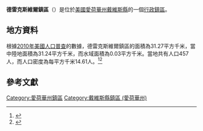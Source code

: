 {{noteTA
|G1=USState
|G2=地名
|G3=Unit
}}
{{Infobox settlement
|official_name            = 德雷克斯維爾鎮區
|native_name = Drakesville Township
|settlement_type          = [[行政鎮區|行政鎮區]]
|image_skyline            = 
|imagesize                = 
|image_map                = Map highlighting Drakesville Township, Davis County, Iowa.svg
|mapsize                  = 250px
|pushpin_map  =USA Iowa
|pushpin_label = 德雷克斯維爾鎮區
|pushpin_label_position   = top
|pushpin_map_caption      = 德雷克斯維爾鎮區在愛荷華州的位置
|subdivision_type         = [[世界政區索引|國家]]
|subdivision_type1        = [[美国州份|州份]]
|subdivision_type2        = [[愛荷華州行政区划|縣]]
|subdivision_name         = [[美国|美国]]
|subdivision_name1        = [[愛荷華州|愛荷華州]]
|subdivision_name2        = [[戴維斯縣_(愛荷華州)|戴維斯縣]]
|elevation_ft             = 886
|elevation_m              = 270
|timezone                 = [[北美中部時區|北美中部時區]]
|area_total_km2           = 31.27
|area_land_km2            = 31.24
|area_water_km2           = 0.03
|area_total_sq_mi         = 
|area_land_sq_mi          = 
|area_water_sq_mi         = 
|population_as_of         = [[2010年美國人口普查|2010]]
|population_footnotes     = 
|population_total         = 457
|population_density_km2   = auto
|population_density_sq_mi = auto
|utc_offset               = -6
|coordinates              = {{coord|40|47|48|N|92|29|28|W|type:city_region:US-AL_source:GNS-enwiki|display=inline,title}}
| coor_pinpoint           = 
| coordinates_footnotes   = 
|timezone_DST             = CDT
|utc_offset_DST           = -5
|postal_code_type         = [[美國郵區編號|郵區編號]]
|postal_code              = 
|area_code                = {{link-en|电话区号563|Area code 563|563}}
|blank_name = [[地名信息系统|GNIS ID]]
|blank_info = 467742
}}
'''德雷克斯維爾鎮區'''（{{lang-en|Drakesville Township}}）是位於[[美國|美國]][[愛荷華州|愛荷華州]][[戴維斯縣_(愛荷華州)|戴維斯縣]]的一個[[行政鎮區|行政鎮區]]。

== 地方資料 ==
根據[[2010年美國人口普查|2010年美國人口普查]]的數據，德雷克斯維爾鎮區的面積為31.27平方千米，當中陸地面積為31.24平方千米，而水域面積為0.03平方千米。當地共有人口457人，而人口密度為每平方千米14.61人。<ref name="GR8">{{cite web|url=http://factfinder2.census.gov|publisher=[[美国人口调查局|美国人口调查局]]|accessdate=2011-05-14|title=American FactFinder|archive-date=2013-09-11|archive-url=https://web.archive.org/web/20130911234518/http://factfinder2.census.gov/|dead-url=no}}</ref><ref>{{cite web|url=https://www.citypopulation.de/en/usa/iowa/admin/|title=USA: Iowa (Counties and Townships) - City Population}}</ref>

== 參考文獻 ==
{{reflist}}

{{戴維斯縣 (愛荷華州)}}

{{DEFAULTSORT:Drakesville Township}}
[[Category:愛荷華州鎮區|Category:愛荷華州鎮區]]
[[Category:戴維斯縣鎮區_(愛荷華州)|Category:戴維斯縣鎮區 (愛荷華州)]]

{{Iowa-geo-stub}}